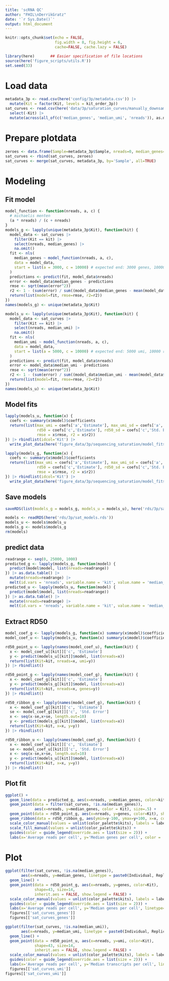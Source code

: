 ```yaml
---
title: 'scRNA QC'
author: "FHIL\nDerrikGratz"
date: '`r Sys.Date()`'
output: html_document
---
```


```r
knitr::opts_chunk$set(echo = FALSE,
                      fig.width = 8, fig.height = 6,
                      cache=FALSE, cache.lazy = FALSE) 

library(here)       ## Easier specification of file locations
source(here('figure_scripts/utils.R'))
set.seed(33)
```

# Load data

```r
metadata_3p <- read.csv(here('config/3p/metadata.csv')) |>
  mutate(Kit = factor(Kit, levels = kit_order_3p))
sat_curves <- read.csv(here('data/3p/saturation_curves/manually_downsampled.csv'), sep = '\t') |>
  select(-Kit) |>
  mutate(across(all_of(c('median_genes', 'median_umi', 'nreads')), as.numeric))
```

# Prepare plotdata

```r
zeroes <- data.frame(Sample=metadata_3p$Sample, nreads=0, median_genes=0, median_umi=0)
sat_curves <- rbind(sat_curves, zeroes)
sat_curves <- merge(sat_curves, metadata_3p, by='Sample', all=TRUE)
```

# Modeling

## Fit model

```r
model_function <- function(nreads, a, c) {
  # michaelis menten
  (a * nreads) / (c + nreads)
}
models_g <- lapply(unique(metadata_3p$Kit), function(kit) {
  model_data <- sat_curves |>
    filter(Kit == kit) |>
    select(nreads, median_genes) |>
    na.omit()
  fit <- nls(
    median_genes ~ model_function(nreads, a, c),
    data = model_data,
    start = list(a = 3000, c = 10000) # expected end: 3000 genes, 10000 reads
  )
  predictions <- predict(fit, model_data$nreads)
  error <- model_data$median_genes - predictions
  rmse <- sqrt(mean(error^2))
  r2 <- 1 - (sum(error) / sum((model_data$median_genes - mean(model_data$median_genes))^2))
  return(list(model=fit, rmse=rmse, r2=r2))
})
names(models_g) <- unique(metadata_3p$Kit)

models_u <- lapply(unique(metadata_3p$Kit), function(kit) {
  model_data <- sat_curves |>
    filter(Kit == kit) |>
    select(nreads, median_umi) |>
    na.omit()
  fit <- nls(
    median_umi ~ model_function(nreads, a, c),
    data = model_data,
    start = list(a = 5000, c = 10000) # expected end: 5000 umi, 10000 reads
  )
  predictions <- predict(fit, model_data$nreads)
  error <- model_data$median_umi - predictions
  rmse <- sqrt(mean(error^2))
  r2 <- 1 - (sum(error) / sum((model_data$median_umi - mean(model_data$median_umi))^2))
  return(list(model=fit, rmse=rmse, r2=r2))
})
names(models_u) <- unique(metadata_3p$Kit)
```

## Model fits

```r
lapply(models_u, function(x) {
  coefs <- summary(x$model)$coefficients
  return(list(max_umi = coefs['a','Estimate'], max_umi_sd = coefs['a','Std. Error'],
              rd50 = coefs['c','Estimate'], rd50_sd = coefs['c','Std. Error'],
              rmse = x$rmse, r2 = x$r2)) 
}) |> rbindlist(idcol='Kit') |>
  write_plot_data(here('figure_data/3p/sequencing_saturation/model_fits_umi.txt'))

lapply(models_g, function(x) {
  coefs <- summary(x$model)$coefficients
  return(list(max_umi = coefs['a','Estimate'], max_umi_sd = coefs['a','Std. Error'],
              rd50 = coefs['c','Estimate'], rd50_sd = coefs['c','Std. Error'],
              rmse = x$rmse, r2 = x$r2)) 
}) |> rbindlist(idcol='Kit') |>
  write_plot_data(here('figure_data/3p/sequencing_saturation/model_fits_gene.txt'))
```


## Save models

```r
saveRDS(list(models_g = models_g, models_u = models_u), here('rds/3p/sat_models.rds'))
```

```r
models <- readRDS(here('rds/3p/sat_models.rds'))
models_u <- models$models_u
models_g <- models$models_g
rm(models)
```


## predict data

```r
readrange <- seq(0, 25000, 1000)
predicted_g <- lapply(models_g, function(model) {
  predict(model$model, list(nreads=readrange))
}) |> as.data.table() |>
  mutate(nreads=readrange) |>
  melt(id.vars = 'nreads', variable.name = 'kit', value.name = 'median_genes')
predicted_u <- lapply(models_u, function(model) {
  predict(model$model, list(nreads=readrange))
}) |> as.data.table() |>
  mutate(nreads=readrange) |>
  melt(id.vars = 'nreads', variable.name = 'kit', value.name = 'median_umi')
```

## Extract RD50

```r
model_coef_g <- lapply(models_g, function(x) summary(x$model)$coefficients)
model_coef_u <- lapply(models_u, function(x) summary(x$model)$coefficients)

rd50_point_u <- lapply(names(model_coef_u), function(kit) {
  x <- model_coef_u[[kit]]['c', 'Estimate']
  y <- predict(models_u[[kit]]$model, list(nreads=x))
  return(list(Kit=kit, nreads=x, umi=y))
}) |> rbindlist()

rd50_point_g <- lapply(names(model_coef_g), function(kit) {
  x <- model_coef_g[[kit]]['c', 'Estimate']
  y <- predict(models_g[[kit]]$model, list(nreads=x))
  return(list(Kit=kit, nreads=x, genes=y))
}) |> rbindlist()

rd50_ribbon_g <- lapply(names(model_coef_g), function(kit) {
  x <- model_coef_g[[kit]]['c', 'Estimate']
  se <- model_coef_g[[kit]]['c', 'Std. Error']
  x <- seq(x-se,x+se, length.out=10)
  y <- predict(models_g[[kit]]$model, list(nreads=x))
  return(list(Kit=kit, x=x, y=y))
}) |> rbindlist()

rd50_ribbon_u <- lapply(names(model_coef_g), function(kit) {
  x <- model_coef_u[[kit]]['c', 'Estimate']
  se <- model_coef_u[[kit]]['c', 'Std. Error']
  x <- seq(x-se,x+se, length.out=10)
  y <- predict(models_u[[kit]]$model, list(nreads=x))
  return(list(Kit=kit, x=x, y=y))
}) |> rbindlist()

```

## Plot fit

```r
ggplot() +
  geom_line(data = predicted_g, aes(x=nreads, y=median_genes, color=kit)) +
  geom_point(data = filter(sat_curves, !is.na(median_genes)),
             aes(x=nreads, y=median_genes, color = Kit), size=.5) +
  geom_point(data = rd50_point_g, aes(x=nreads, y=genes, color=Kit), shape=108, size=9) +
  geom_ribbon(data = rd50_ribbon_g, aes(ymin=y-100, ymax=y+100, x=x, color=Kit, fill=Kit), linetype='dotted', alpha=0.25, show.legend = FALSE) +
  scale_color_manual(values = unlist(color_palette$kits), labels = label_function, na.translate = FALSE) +
  scale_fill_manual(values = unlist(color_palette$kits)) +
  guides(color = guide_legend(override.aes = list(size = 2))) +
  labs(x='Average reads per cell', y='Median genes per cell', color = 'Kit') 

```

# Plot

```r
ggplot(filter(sat_curves, !is.na(median_genes)),
       aes(x=nreads, y=median_genes, linetype = paste0(Individual, Replicate), color = Kit)) +
  geom_line() +
  geom_point(data = rd50_point_g, aes(x=nreads, y=genes, color=Kit),
             shape=43, size=14,
             inherit.aes = FALSE, show.legend = FALSE) +
  scale_color_manual(values = unlist(color_palette$kits), labels = label_function) +
  guides(color = guide_legend(override.aes = list(size = 2))) +
  labs(x='Average reads per cell', y='Median genes per cell', linetype='Sample', color = 'Kit') ->
  figures[['sat_curves_genes']]
  figures[['sat_curves_genes']]
```


```r
ggplot(filter(sat_curves, !is.na(median_umi)),
       aes(x=nreads, y=median_umi, linetype = paste0(Individual, Replicate), color = Kit)) +
  geom_line() +
  geom_point(data = rd50_point_u, aes(x=nreads, y=umi, color=Kit),
             shape=43, size=14,
             inherit.aes = FALSE, show.legend = FALSE) +
  scale_color_manual(values = unlist(color_palette$kits), labels = label_function, na.translate = FALSE) +
  guides(color = guide_legend(override.aes = list(size = 2))) +
  labs(x='Average reads per cell', y='Median transcripts per cell', linetype='Sample', color = 'Kit') ->
  figures[['sat_curves_umi']]
figures[['sat_curves_umi']]
```
